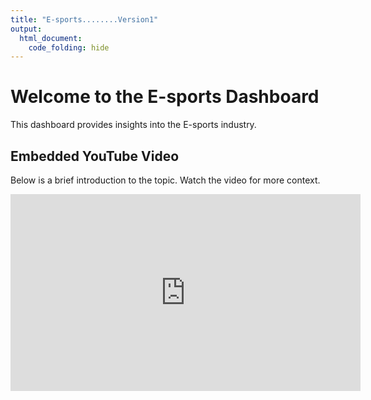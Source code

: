 ```yaml
---
title: "E-sports........Version1"
output:
  html_document:
    code_folding: hide
---
```

# Welcome to the E-sports Dashboard

This dashboard provides insights into the E-sports industry.

## Embedded YouTube Video

Below is a brief introduction to the topic. Watch the video for more context.

<iframe width="560" height="315" src="https://www.youtube.com/embed/KrtAGPUAHD8" frameborder="0" border="0" allow="accelerometer; autoplay; clipboard-write; encrypted-media; gyroscope; picture-in-picture" allowfullscreen></iframe>

